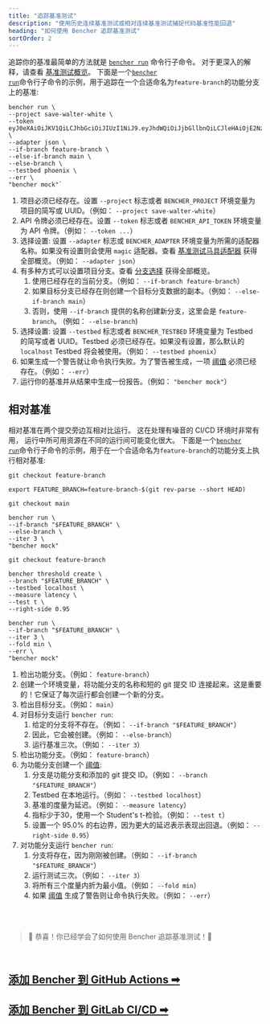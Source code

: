 ```yaml
---
title: "追踪基准测试"
description: "使用历史连续基准测试或相对连续基准测试捕捉代码基准性能回退"
heading: "如何使用 Bencher 追踪基准测试"
sortOrder: 2
---
```


追踪你的基准最简单的方法就是 <code><a href="/zh/docs/explanation/bencher-run/">bencher run</a></code> 命令行子命令。
对于更深入的解释，请查看 [基准测试概览](/zh/docs/explanation/benchmarking/)。
下面是一个<code><a href="/zh/docs/explanation/bencher-run/">bencher run</a></code>命令行子命令的示例，用于追踪在一个合适命名为`feature-branch`的功能分支上的基准:

```
bencher run \
--project save-walter-white \
--token eyJ0eXAiOiJKV1QiLCJhbGciOiJIUzI1NiJ9.eyJhdWQiOiJjbGllbnQiLCJleHAiOjE2NzQwNjA3NTAsImlhdCI6MTY3MTQ2ODc1MCwiaXNzIjoiYmVuY2hlci5kZXYiLCJzdWIiOiJzYXVsQGJldHRlcmNhbGxzYXVsLmNvbSIsIm9yZyI6bnVsbH0.CABcvWlPobAHs7wsdR6wX5p0R2jaCd7RmpsnMp5pwEc \
--adapter json \
--if-branch feature-branch \
--else-if-branch main \
--else-branch \
--testbed phoenix \
--err \
"bencher mock"`
```

1. 项目必须已经存在。设置 `--project` 标志或者 `BENCHER_PROJECT` 环境变量为项目的简写或 UUID。（例如： `--project save-walter-white`）
1. API 令牌必须已经存在。设置 `--token` 标志或者 `BENCHER_API_TOKEN` 环境变量为 API 令牌。（例如： `--token ...`）
1. 选择设置: 设置 `--adapter` 标志或 `BENCHER_ADAPTER` 环境变量为所需的适配器名称。如果没有设置则会使用 `magic` 适配器。查看 [基准测试马具适配器](/zh/docs/explanation/adapters/) 获得全部概览。（例如： `--adapter json`）
1. 有多种方式可以设置项目分支。查看 [分支选择](/zh/docs/explanation/branch-selection/) 获得全部概览。
    1. 使用已经存在的当前分支。（例如： `--if-branch feature-branch`）
    1. 如果目标分支已经存在则创建一个目标分支数据的副本。（例如： `--else-if-branch main`）
    1. 否则，使用 `--if-branch` 提供的名称创建新分支，这里会是 `feature-branch`。 (例如： `--else-branch`)
1. 选择设置: 设置 `--testbed` 标志或者 `BENCHER_TESTBED` 环境变量为 Testbed 的简写或者 UUID。Testbed 必须已经存在。如果没有设置，那么默认的 `localhost` Testbed 将会被使用。（例如： `--testbed phoenix`）
1. 如果生成一个警告就让命令执行失败。为了警告被生成，一项 [阈值](/zh/docs/explanation/thresholds/) 必须已经存在。（例如： `--err`）
1. 运行你的基准并从结果中生成一份报告。（例如： `"bencher mock"`）

## 相对基准

相对基准在两个提交旁边互相对比运行。
这在处理有噪音的 CI/CD 环境时非常有用，
运行中所可用资源在不同的运行间可能变化很大。
下面是一个<code><a href="/zh/docs/explanation/bencher-run/">bencher run</a></code>命令行子命令的示例，用于在一个合适命名为`feature-branch`的功能分支上执行相对基准:

```
git checkout feature-branch

export FEATURE_BRANCH=feature-branch-$(git rev-parse --short HEAD)

git checkout main

bencher run \
--if-branch "$FEATURE_BRANCH" \
--else-branch \
--iter 3 \
"bencher mock"

git checkout feature-branch

bencher threshold create \
--branch "$FEATURE_BRANCH" \
--testbed localhost \
--measure latency \
--test t \
--right-side 0.95

bencher run \
--if-branch "$FEATURE_BRANCH" \
--iter 3 \
--fold min \
--err \
"bencher mock"
```

1. 检出功能分支。（例如： `feature-branch`）
1. 创建一个环境变量，将功能分支的名称和短的 git 提交 ID 连接起来。这是重要的！它保证了每次运行都会创建一个新的分支。
1. 检出目标分支。（例如： `main`）
1. 对目标分支运行 `bencher run`:
    1. 给定的分支将不存在。（例如： `--if-branch "$FEATURE_BRANCH"`）
    1. 因此，它会被创建。（例如： `--else-branch`）
    1. 运行基准三次。（例如： `--iter 3`）
1. 检出功能分支。（例如： `feature-branch`）
1. 为功能分支创建一个 [阈值](/zh/docs/explanation/thresholds/):
    1. 分支是功能分支和添加的 git 提交 ID。（例如： `--branch "$FEATURE_BRANCH"`）
    1. Testbed 在本地运行。（例如： `--testbed localhost`）
    1. 基准的度量为延迟。（例如： `--measure latency`）
    1. 指标少于30，使用一个 Student's t-检验。（例如： `--test t`）
    1. 设置一个 95.0% 的右边界，因为更大的延迟表示表现出回退。（例如： `--right-side 0.95`）
1. 对功能分支运行 `bencher run`:
    1. 分支将存在，因为刚刚被创建。（例如： `--if-branch "$FEATURE_BRANCH"`）
    1. 运行测试三次。（例如： `--iter 3`）
    1. 将所有三个度量内折为最小值。（例如： `--fold min`）
    1. 如果 [阈值](/zh/docs/explanation/thresholds/) 生成了警告则让命令执行失败。（例如： `--err`）

<br/>
<br/>

> 🐰 恭喜！你已经学会了如何使用 Bencher 追踪基准测试！🎉

<br/>

<h2><a href="/zh/docs/how-to/github-actions/">添加 Bencher 到 GitHub Actions ➡</a></h2>
<h2><a href="/zh/docs/how-to/gitlab-ci-cd/">添加 Bencher 到 GitLab CI/CD ➡</a></h2>